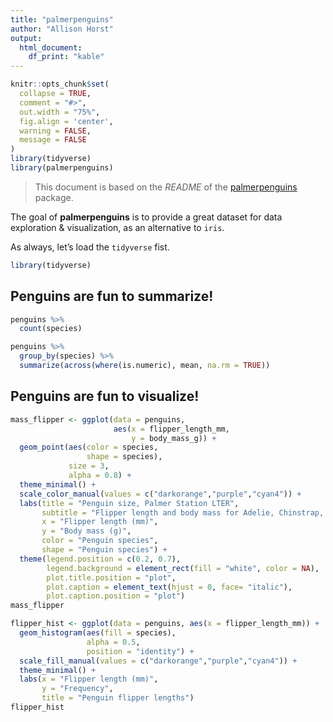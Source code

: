 ```yaml
---
title: "palmerpenguins"
author: "Allison Horst"
output: 
  html_document:
    df_print: "kable"
---
```



```r
knitr::opts_chunk$set(
  collapse = TRUE,
  comment = "#>",
  out.width = "75%",
  fig.align = 'center',
  warning = FALSE,
  message = FALSE
)
library(tidyverse)
library(palmerpenguins)
```


> This document is based on the _README_ of the
> [palmerpenguins](https://github.com/allisonhorst/palmerpenguins/) package.

The goal of __palmerpenguins__ is to provide a great dataset for data exploration & visualization, as an alternative to `iris`. 

As always, let's load the `tidyverse` fist.

```r
library(tidyverse)
```

## Penguins are fun to summarize!

```r
penguins %>% 
  count(species)
```

```r
penguins %>% 
  group_by(species) %>% 
  summarize(across(where(is.numeric), mean, na.rm = TRUE))
```

## Penguins are fun to visualize! 

```r
mass_flipper <- ggplot(data = penguins, 
                       aes(x = flipper_length_mm,
                           y = body_mass_g)) +
  geom_point(aes(color = species, 
                 shape = species),
             size = 3,
             alpha = 0.8) +
  theme_minimal() +
  scale_color_manual(values = c("darkorange","purple","cyan4")) +
  labs(title = "Penguin size, Palmer Station LTER",
       subtitle = "Flipper length and body mass for Adelie, Chinstrap, and Gentoo Penguins",
       x = "Flipper length (mm)",
       y = "Body mass (g)",
       color = "Penguin species",
       shape = "Penguin species") +
  theme(legend.position = c(0.2, 0.7),
        legend.background = element_rect(fill = "white", color = NA),
        plot.title.position = "plot",
        plot.caption = element_text(hjust = 0, face= "italic"),
        plot.caption.position = "plot")
mass_flipper
```

```r
flipper_hist <- ggplot(data = penguins, aes(x = flipper_length_mm)) +
  geom_histogram(aes(fill = species), 
                 alpha = 0.5, 
                 position = "identity") +
  scale_fill_manual(values = c("darkorange","purple","cyan4")) +
  theme_minimal() +
  labs(x = "Flipper length (mm)",
       y = "Frequency",
       title = "Penguin flipper lengths")
flipper_hist
```